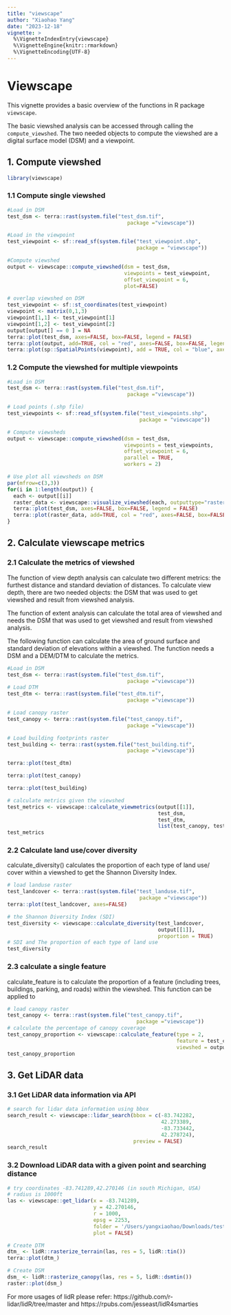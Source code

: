 ```yaml
---
title: "viewscape"
author: "Xiaohao Yang"
date: "2023-12-18"
vignette: >
  %\VignetteIndexEntry{viewscape}
  %\VignetteEngine{knitr::rmarkdown}
  %\VignetteEncoding{UTF-8}
---
```

# Viewscape

This vignette provides a basic overview of the functions in R package `viewscape`.

The basic viewshed analysis can be accessed through calling the `compute_viewshed`. The two needed objects to compute the viewshed are a digital surface model (DSM) and a viewpoint.

## 1. Compute viewshed

```r
library(viewscape)
```

### 1.1 Compute single viewshed

```r
#Load in DSM
test_dsm <- terra::rast(system.file("test_dsm.tif", 
                                       package ="viewscape"))

#Load in the viewpoint
test_viewpoint <- sf::read_sf(system.file("test_viewpoint.shp", 
                                          package = "viewscape"))

#Compute viewshed
output <- viewscape::compute_viewshed(dsm = test_dsm, 
                                      viewpoints = test_viewpoint, 
                                      offset_viewpoint = 6, 
                                      plot=FALSE)
```

```r
# overlap viewshed on DSM
test_viewpoint <- sf::st_coordinates(test_viewpoint)
viewpoint <- matrix(0,1,3)
viewpoint[1,1] <- test_viewpoint[1]
viewpoint[1,2] <- test_viewpoint[2]
output[output[] == 0 ] = NA
terra::plot(test_dsm, axes=FALSE, box=FALSE, legend = FALSE)
terra::plot(output, add=TRUE, col = "red", axes=FALSE, box=FALSE, legend = FALSE)
terra::plot(sp::SpatialPoints(viewpoint), add = TRUE, col = "blue", axes=FALSE, box=FALSE, legend = FALSE)
```

### 1.2 Compute the viewshed for multiple viewpoints

```r
#Load in DSM
test_dsm <- terra::rast(system.file("test_dsm.tif", 
                                       package ="viewscape"))

# Load points (.shp file)
test_viewpoints <- sf::read_sf(system.file("test_viewpoints.shp", 
                                           package = "viewscape"))

# Compute viewsheds
output <- viewscape::compute_viewshed(dsm = test_dsm, 
                                      viewpoints = test_viewpoints, 
                                      offset_viewpoint = 6, 
                                      parallel = TRUE, 
                                      workers = 2)
```

```r
# Use plot all viewsheds on DSM
par(mfrow=c(3,3))
for(i in 1:length(output)) {
  each <- output[[i]]
  raster_data <- viewscape::visualize_viewshed(each, outputtype="raster")
  terra::plot(test_dsm, axes=FALSE, box=FALSE, legend = FALSE)
  terra::plot(raster_data, add=TRUE, col = "red", axes=FALSE, box=FALSE, legend = FALSE)
}
```

## 2. Calculate viewscape metrics

### 2.1 Calculate the metrics of viewshed
The function of view depth analysis can calculate two different metrics: the furthest distance and standard deviation of distances. To calculate view depth, there are two needed objects: the DSM that was used to get viewshed and result from viewshed analysis.

The function of extent analysis can calculate the total area of viewshed and needs the DSM that was used to get viewshed and result from viewshed analysis. 

The following function can calculate the area of ground surface and standard deviation of elevations within a viewshed. The function needs a DSM and a DEM/DTM to calculate the metrics.

```r
#Load in DSM
test_dsm <- terra::rast(system.file("test_dsm.tif", 
                                       package ="viewscape"))
# Load DTM
test_dtm <- terra::rast(system.file("test_dtm.tif", 
                                       package ="viewscape"))

# Load canopy raster
test_canopy <- terra::rast(system.file("test_canopy.tif", 
                                       package ="viewscape"))

# Load building footprints raster
test_building <- terra::rast(system.file("test_building.tif", 
                                       package ="viewscape"))

```

```r
terra::plot(test_dtm)
```

```r
terra::plot(test_canopy)
```

```r
terra::plot(test_building)
```

```r
# calculate metrics given the viewshed
test_metrics <- viewscape::calculate_viewmetrics(output[[1]], 
                                                 test_dsm, 
                                                 test_dtm, 
                                                 list(test_canopy, test_building))
test_metrics
```

### 2.2 Calculate land use/cover diversity

calculate_diversity() calculates the proportion of each type of land use/ cover within a viewshed to get the Shannon Diversity Index. 

```r
# load landuse raster
test_landcover <- terra::rast(system.file("test_landuse.tif",
                                           package ="viewscape"))
terra::plot(test_landcover, axes=FALSE)
```

```r
# the Shannon Diversity Index (SDI)
test_diversity <- viewscape::calculate_diversity(test_landcover, 
                                                 output[[1]], 
                                                 proportion = TRUE)
# SDI and The proportion of each type of land use
test_diversity
```

### 2.3 calculate a single feature

calculate_feature is to calculate the proportion of a feature (including trees, buildings, parking, and roads) within the viewshed. This function can be applied to 

```r
# load canopy raster
test_canopy <- terra::rast(system.file("test_canopy.tif",
                                          package ="viewscape"))
# calculate the percentage of canopy coverage  
test_canopy_proportion <- viewscape::calculate_feature(type = 2, 
                                                       feature = test_canopy,
                                                       viewshed = output[[1]])
test_canopy_proportion
```

## 3. Get LiDAR data

### 3.1 Get LiDAR data information via API 

```r
# search for lidar data information using bbox
search_result <- viewscape::lidar_search(bbox = c(-83.742282,
                                                  42.273389,
                                                  -83.733442,
                                                  42.278724), 
                                         preview = FALSE)
search_result
```

### 3.2 Download LiDAR data with a given point and searching distance

```r
# try coordinates -83.741289,42.270146 (in south Michigan, USA)
# radius is 1000ft
las <- viewscape::get_lidar(x = -83.741289,
                            y = 42.270146,
                            r = 1000,
                            epsg = 2253,
                            folder = '/Users/yangxiaohao/Downloads/testfunction',
                            plot = FALSE)
```

```r
# Create DTM
dtm_ <- lidR::rasterize_terrain(las, res = 5, lidR::tin())
terra::plot(dtm_)
```

```r
# Create DSM
dsm_ <- lidR::rasterize_canopy(las, res = 5, lidR::dsmtin())
raster::plot(dsm_)
```

For more usages of lidR please refer: https://github.com/r-lidar/lidR/tree/master and https://rpubs.com/jesseast/lidR4smarties

